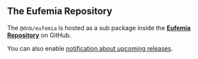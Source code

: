 
## The Eufemia Repository

The `@dnb/eufemia` is hosted as a sub package inside the [<Icon icon={EufemiaLogo} size="large" />**Eufemia Repository**](https://github.com/dnbexperience/eufemia) on GitHub.

You can also enable [<Icon icon={GithubLogo} size="default" />notification about upcoming releases](https://help.github.com/articles/watching-and-unwatching-releases-for-a-repository/).
